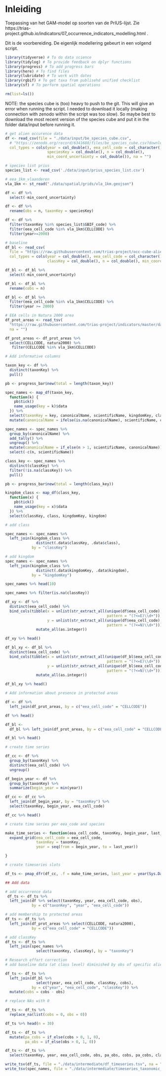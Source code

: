 # Inleiding

Toepassing van het GAM-model op soorten van de PrIUS-lijst.
Zie https://trias-project.github.io/indicators/07_occurrence_indicators_modelling.html .

Dit is de voorbereiding. De eigenlijk modellering gebeurt in een volgend script.

```r
library(tidyverse) # To do data science
library(tidylog) # To provide feedback on dplyr functions
library(progress) # To add progress bars
library(here) # To find files
library(lubridate) # To work with dates
library(rgbif) # To get taxa from publisehd unified checklist
library(sf) # To perform spatial operations
```

```r
rm(list=ls())
```

NOTE: the species cube is (too) heavy to push to the git. This will give an error when running the script. I needed to download it locally (making connection with zenodo within the script was too slow). So maybe best to download the most recent version of the species cube and put it in the folder data/input before running it.

```r
# get alien occurence data
df <- read_csv(file = "./data/input/be_species_cube.csv",
  # "https://zenodo.org/record/6341688/files/be_species_cube.csv?download=1")
  col_types = cols(year = col_double(), eea_cell_code = col_character(),
                   speciesKey = col_double(), n = col_double(),
                   min_coord_uncertainty = col_double()), na = "")

# species list prius 
species_list <- read_csv('./data/input/prius_species_list.csv')

# eea_1km_vlaanderen
vla_1km <- st_read("./data/spatial/grids/vla_1km.geojson")

df <- df %>%
  select(-min_coord_uncertainty)

df <- df %>%
  rename(obs = n, taxonKey = speciesKey)

df <- df %>%
  filter(taxonKey %in% species_list$GBIF_code) %>%
  filter(eea_cell_code %in% vla_1km$CELLCODE) %>%
  filter(year>=2000)

# baseline
df_bl <- read_csv(
  file = "https://raw.githubusercontent.com/trias-project/occ-cube-alien/master/data/processed/be_classes_cube.csv",
  col_types = cols(year = col_double(), eea_cell_code = col_character(),
                   classKey = col_double(), n = col_double(), min_coord_uncertainty = col_double()), na = "")

df_bl <- df_bl %>%
  select(-min_coord_uncertainty)

df_bl <- df_bl %>%
  rename(cobs = n)

df_bl <- df_bl %>%
  filter(eea_cell_code %in% vla_1km$CELLCODE) %>%
  filter(year >= 2000)
```

```r
# EEA cells in Natura 2000 area
df_prot_areas <- read_tsv(
  "https://raw.githubusercontent.com/trias-project/indicators/master/data/interim/intersect_EEA_ref_grid_protected_areas.tsv",
  na = "")

df_prot_areas <- df_prot_areas %>%
  select(CELLCODE, natura2000) %>%
   filter(CELLCODE %in% vla_1km$CELLCODE)
```

```r
# Add informative columns

taxon_key <- df %>%
  distinct(taxonKey) %>%
  pull()

pb <- progress_bar$new(total = length(taxon_key))

spec_names <- map_df(taxon_key,
  function(k) {
    pb$tick()
    name_usage(key = k)$data
  }) %>%
  select(taxonKey = key, canonicalName, scientificName, kingdomKey, classKey) %>%
  mutate(canonicalName = ifelse(is.na(canonicalName), scientificName, canonicalName))

spec_names <- spec_names %>%
  group_by(canonicalName) %>%
  add_tally() %>%
  ungroup() %>%
  mutate(canonicalName = if_else(n > 1, scientificName, canonicalName)) %>%
  select(-c(n, scientificName))

class_key <- spec_names %>%
  distinct(classKey) %>%
  filter(!is.na(classKey)) %>%
  pull()

pb <- progress_bar$new(total = length(class_key))

kingdom_class <- map_df(class_key,
  function(x) {
    pb$tick()
    name_usage(key = x)$data
  }) %>%
  select(classKey, class, kingdomKey, kingdom)

# add class

spec_names <- spec_names %>%
  left_join(kingdom_class %>%
              distinct(.data$classKey, .data$class),
            by = "classKey")

# add kingdom
spec_names <- spec_names %>%
  left_join(kingdom_class %>%
              distinct(.data$kingdomKey, .data$kingdom),
            by = "kingdomKey") 

spec_names %>% head(10)

spec_names %>% filter(is.na(classKey))
```
```r
df_xy <- df %>%
  distinct(eea_cell_code) %>%
  bind_cols(tibble(x = unlist(str_extract_all(unique(df$eea_cell_code),
                                              pattern = "(?<=E)\\d+")),
                   y = unlist(str_extract_all(unique(df$eea_cell_code),
                                              pattern = "(?<=N)\\d+"))) %>%
              mutate_all(as.integer))
```

```r
df_xy %>% head()
```

```r
df_bl_xy <- df_bl %>%
  distinct(eea_cell_code) %>%
  bind_cols(tibble(x = unlist(str_extract_all(unique(df_bl$eea_cell_code),
                                              pattern = "(?<=E)\\d+")),
                   y = unlist(str_extract_all(unique(df_bl$eea_cell_code),
                                              pattern = "(?<=N)\\d+"))) %>%
              mutate_all(as.integer))

df_bl_xy %>% head()
```

```r
# Add information about presence in protected areas

df <- df %>%
  left_join(df_prot_areas, by = c("eea_cell_code" = "CELLCODE"))

df %>% head()

df_bl <-
  df_bl %>% left_join(df_prot_areas, by = c("eea_cell_code" = "CELLCODE"))

df_bl %>% head()
```


```r
# create time series

df_cc <- df %>%
  group_by(taxonKey) %>%
  distinct(eea_cell_code) %>%
  ungroup()

df_begin_year <- df %>%
  group_by(taxonKey) %>%
  summarize(begin_year = min(year))

df_cc <- df_cc %>%
  left_join(df_begin_year, by = "taxonKey") %>%
  select(taxonKey, begin_year, eea_cell_code)

df_cc %>% head()

# create time series per eea_code and species

make_time_series <- function(eea_cell_code, taxonKey, begin_year, last_year ) {
  expand_grid(eea_cell_code = eea_cell_code,
              taxonKey = taxonKey,
              year = seq(from = begin_year, to = last_year))

}

# create timeseries slots

df_ts <- pmap_dfr(df_cc, .f = make_time_series, last_year = year(Sys.Date()))

## Add data

# add occurrence data
 df_ts <- df_ts %>%
  left_join(df %>% select(taxonKey, year, eea_cell_code, obs), 
            by = c("taxonKey", "year", "eea_cell_code"))

# add membership to protected areas
df_ts <- df_ts %>%
  left_join(df_prot_areas %>% select(CELLCODE, natura2000),
            by = c("eea_cell_code" = "CELLCODE"))

# add classKey
df_ts <- df_ts %>%
  left_join(spec_names %>% 
              select(taxonKey, classKey), by = "taxonKey")
```

```r
# Research effort correction
# add baseline data (at class level) diminished by obs of specific alien taxon

df_ts <- df_ts %>%
  left_join(df_bl %>%
              select(year, eea_cell_code, classKey, cobs),
            by = c("year", "eea_cell_code", "classKey")) %>%
  mutate(cobs = cobs - obs)

# replace NAs with 0

df_ts <- df_ts %>%
  replace_na(list(cobs = 0, obs = 0))

df_ts %>% head(n = 30)

df_ts <- df_ts %>%
  mutate(pa_cobs = if_else(cobs > 0, 1, 0),
         pa_obs = if_else(obs > 0, 1, 0))

df_ts <- df_ts %>%
  select(taxonKey, year, eea_cell_code, obs, pa_obs, cobs, pa_cobs, classKey, natura2000)
```

```r
write_tsv(df_ts, file = "./data/intermediate/df_timeseries.tsv", na = "")
write_tsv(spec_names, file = "./data/intermediate/timeseries_taxonomic_info.tsv", na = "")
```